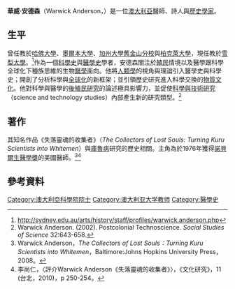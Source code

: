 {{Expand English|time=2021-10-24}}


'''華威·安德森'''（Warwick Anderson，{{bd|1958年||}}）是一位[[澳大利亞|澳大利亞]]醫師、詩人與[[歷史學家|歷史學家]]。

==生平==
曾任教於[[哈佛大學|哈佛大學]]、[[墨爾本大學|墨爾本大學]]、[[加州大學舊金山分校|加州大學舊金山分校]]與[[柏克萊大學|柏克萊大學]]，現任教於[[雪梨大學|雪梨大學]]。<ref>http://sydney.edu.au/arts/history/staff/profiles/warwick.anderson.php</ref>作為一個[[科學史|科學史]]與[[醫學史|醫學史]]學者，安德森關注於[[殖民|殖民]]情境以及醫學跟科學全球化下種族思維的生物[[醫學|醫學]]面向。他將[[人類學|人類學]]的視角與理論引入醫學史與科學史；開創了分析科學與[[全球化|全球化]]的新框架；並引領歷史研究進入科學交換的[[物質文化|物質文化]]。他對科學與醫學的[[后殖民主义|後殖民研究]]的論述極具影響力，並促使[[科技與社會|科學與技術研究]]（science and technology studies）內部產生新的研究類型。<ref>Warwick Anderson. (2002). Postcolonial Technoscience. ''Social Studies of Science'' 32:643-658.</ref>

==著作==
其知名作品《失落靈魂的收集者》（''The Collectors of Lost Souls: Turning Kuru Scientists into Whitemen''）與[[庫魯病|庫魯病]]研究的歷史相關。主角為於1976年獲得[[諾貝爾醫學獎|諾貝爾生醫學獎]]的美國醫師{{Tsl|en|Daniel Gajdusek|蓋杜·謝克}}。<ref>Warwick Anderson，''The Collectors of Lost Souls：Turning Kuru Scientists into Whitemen''，Baltimore:Johns Hopkins University Press，2008。</ref><ref>李尚仁，〈評介Warwick Anderson《失落靈魂的收集者》〉，《文化研究》，11 (台北，2010)，p 250-254。</ref>

== 參考資料 ==
{{Reflist}}

{{authority control}}
{{DEFAULTSORT:Anderson, Warwick}}
[[Category:澳大利亞科學院院士|Category:澳大利亞科學院院士]]
[[Category:澳大利亚大学教师|Category:澳大利亚大学教师]]
[[Category:醫學史|Category:醫學史]]